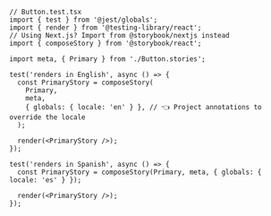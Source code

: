 ```tsx
// Button.test.tsx
import { test } from '@jest/globals';
import { render } from '@testing-library/react';
// Using Next.js? Import from @storybook/nextjs instead
import { composeStory } from '@storybook/react';

import meta, { Primary } from './Button.stories';

test('renders in English', async () => {
  const PrimaryStory = composeStory(
    Primary,
    meta,
    { globals: { locale: 'en' } }, // 👈 Project annotations to override the locale
  );

  render(<PrimaryStory />);
});

test('renders in Spanish', async () => {
  const PrimaryStory = composeStory(Primary, meta, { globals: { locale: 'es' } });

  render(<PrimaryStory />);
});
```
